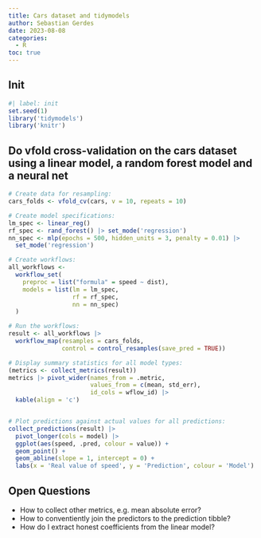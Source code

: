 ```yaml
---
title: Cars dataset and tidymodels
author: Sebastian Gerdes
date: 2023-08-08
categories:
  - R
toc: true
---
```


## Init
```r
#| label: init
set.seed(1)
library('tidymodels')
library('knitr')
```

## Do vfold cross-validation on the cars dataset using a linear model, a random forest model and a neural net
```r
# Create data for resampling:
cars_folds <- vfold_cv(cars, v = 10, repeats = 10)

# Create model specifications:
lm_spec <- linear_reg()
rf_spec <- rand_forest() |> set_mode('regression')
nn_spec <- mlp(epochs = 500, hidden_units = 3, penalty = 0.01) |> 
  set_mode('regression')

# Create workflows:
all_workflows <- 
  workflow_set(
    preproc = list("formula" = speed ~ dist),
    models = list(lm = lm_spec, 
                  rf = rf_spec,
                  nn = nn_spec)
  )

# Run the workflows:
result <- all_workflows |> 
  workflow_map(resamples = cars_folds,
               control = control_resamples(save_pred = TRUE))

# Display summary statistics for all model types:
(metrics <- collect_metrics(result))
metrics |> pivot_wider(names_from = .metric, 
                       values_from = c(mean, std_err), 
                       id_cols = wflow_id) |> 
  kable(align = 'c')


# Plot predictions against actual values for all predictions:
collect_predictions(result) |> 
  pivot_longer(cols = model) |> 
  ggplot(aes(speed, .pred, colour = value)) + 
  geom_point() + 
  geom_abline(slope = 1, intercept = 0) +
  labs(x = 'Real value of speed', y = 'Prediction', colour = 'Model')
```

## Open Questions
* How to collect other metrics, e.g. mean absolute error?
* How to conventiently join the predictors to the prediction tibble?
* How do I extract honest coefficients from the linear model?